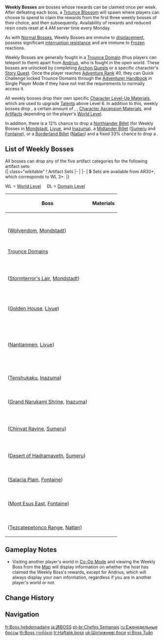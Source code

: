{{See also|Enemies of Note}}
{{Terminology Infobox
|type         = Enemy Types
}}
<section begin=WeeklyBossDesc />'''Weekly Bosses''' are bosses whose rewards can be claimed once per week. After defeating each boss, a [[Trounce Blossom]] will spawn where players can choose to spend {{Item|Original Resin|30|x=30}} to claim the rewards from the first three weekly bosses of their choice, and then {{Item|Original Resin|30|x=60}} subsequently. Availability of rewards and reduced resin costs reset at 4 AM server time every Monday.

As with [[Normal Boss]]es, Weekly Bosses are immune to [[displacement]], possess significant [[interruption resistance]] and are immune to [[Frozen]] reactions.

Weekly Bosses are generally fought in a [[Trounce Domain]] (thus players can teleport to them) apart from [[Andrius (Weekly Boss)|Andrius]], who is fought in the open world. These bosses are unlocked by completing [[Archon Quest]]s or a specific character's [[Story Quest]]. Once the player reaches [[Adventure Rank]] 40, they can Quick Challenge locked Trounce Domains through the [[Adventurer Handbook]] in Single Player Mode if they have not met the requirements to normally access it.

All weekly bosses drop their own specific [[Character Level-Up Material]]s, which are used to upgrade [[Talent]]s above Level 6. In addition to this, weekly bosses drop {{Item|Adventure EXP|30|x=300}}, a certain amount of {{Item|Mora|30}}, {{Item|Companionship EXP|30}}, [[Character Ascension Material]]s, and [[Artifact]]s depending on the player's [[World Level]].

In addition, there is a 12% chance to drop a [[Northlander Billet]] (for Weekly Bosses in [[Mondstadt]], [[Liyue]], and [[Inazuma]]), a [[Midlander Billet]] ([[Sumeru]] and [[Fontaine]]), or a [[Borderland Billet]] ([[Natlan]]) and a fixed 33% chance to drop a {{Item|Dream Solvent|30|text=Dream Solvent}}.<section end="WeeklyBossDesc" />

==List of Weekly Bosses==
All bosses can drop any of the five artifact categories for the following artifact sets:<br>
{| class="wikitable"
! Artifact Sets
|-
| {{Artifact Set|Berserker|3-4}}{{Artifact Set|Instructor|3-4}}{{Artifact Set|The Exile|3-4}}{{Artifact Set|Gladiator's Finale}}{{Artifact Set|Wanderer's Troupe}}
|-
| '''5{{star}}''' Sets are available from AR30+, which corresponds to WL 3+.
|}

WL = [[World Level]] &nbsp; &nbsp; DL = [[Domain|Domain Level]]

{| class="wikitable tdc1"
! Boss !! Materials
|-
| {{Card|Andrius|link=Andrius (Weekly Boss)|caption=Andrius|type=Enemy}}<br>([[Wolvendom]], [[Mondstadt]])
| {{Card|Tail of Boreas|WL 5+|stars=1}}{{Card|Ring of Boreas|WL 5+|stars=1}}{{Card|Spirit Locket of Boreas|WL 5+|stars=1}}<br><!--
-->{{Card|Shivada Jade Sliver|WL 1+|stars=1}}{{Card|Shivada Jade Fragment|WL 2+|stars=1}}{{Card|Shivada Jade Chunk|WL 4+|stars=1}}{{Card|Shivada Jade Gemstone|WL 6+|stars=1}}<br><!--
-->{{Card|Prithiva Topaz Sliver|WL 1+|stars=1}}{{Card|Prithiva Topaz Fragment|WL 2+|stars=1}}{{Card|Prithiva Topaz Chunk|WL 4+|stars=1}}{{Card|Prithiva Topaz Gemstone|WL 6+|stars=1}}<br><!--
-->{{Card|Agnidus Agate Sliver|WL 1+|stars=1}}{{Card|Agnidus Agate Fragment|WL 2+|stars=1}}{{Card|Agnidus Agate Chunk|WL 4+|stars=1}}{{Card|Agnidus Agate Gemstone|WL 6+|stars=1}}
|-
! colspan=2 | [[Trounce Domain]]s
|-
| {{Card|Stormterror Dvalin|caption=Stormterror Dvalin|type=Enemy}}<br>([[Stormterror's Lair]], [[Mondstadt]])
| {{Card|Dvalin's Plume|DL IV+|stars=1}}{{Card|Dvalin's Claw|DL IV+|stars=1}}{{Card|Dvalin's Sigh|DL IV+|stars=1}}<br><!--
-->{{Card|Vayuda Turquoise Sliver|DL I+|stars=1}}{{Card|Vayuda Turquoise Fragment|DL I+|stars=1}}{{Card|Vayuda Turquoise Chunk|DL III+|stars=1}}{{Card|Vayuda Turquoise Gemstone|DL V+|stars=1}}<br><!--
-->{{Card|Vajrada Amethyst Sliver|DL I+|stars=1}}{{Card|Vajrada Amethyst Fragment|DL I+|stars=1}}{{Card|Vajrada Amethyst Chunk|DL III+|stars=1}}{{Card|Vajrada Amethyst Gemstone|DL V+|stars=1}}<br><!--
-->{{Card|Varunada Lazurite Sliver|DL I+|stars=1}}{{Card|Varunada Lazurite Fragment|DL I+|stars=1}}{{Card|Varunada Lazurite Chunk|DL III+|stars=1}}{{Card|Varunada Lazurite Gemstone|DL V+|stars=1}}
|-
| {{Card|Childe|caption=Childe|type=Enemy}}<br>([[Golden House]], [[Liyue]])
| {{Card|Tusk of Monoceros Caeli|DL II+|stars=1}}{{Card|Shard of a Foul Legacy|DL II+|stars=1}}{{Card|Shadow of the Warrior|DL II+|stars=1}}<br><!--
-->{{Card|Varunada Lazurite Sliver|DL I+|stars=1}}{{Card|Varunada Lazurite Fragment|DL I+|stars=1}}{{Card|Varunada Lazurite Chunk|DL I+|stars=1}}{{Card|Varunada Lazurite Gemstone|DL III+|stars=1}}<br><!--
-->{{Card|Vajrada Amethyst Sliver|DL I+|stars=1}}{{Card|Vajrada Amethyst Fragment|DL I+|stars=1}}{{Card|Vajrada Amethyst Chunk|DL I+|stars=1}}{{Card|Vajrada Amethyst Gemstone|DL III+|stars=1}}<br><!--
-->{{Card|Shivada Jade Sliver|DL I+|stars=1}}{{Card|Shivada Jade Fragment|DL I+|stars=1}}{{Card|Shivada Jade Chunk|DL I+|stars=1}}{{Card|Shivada Jade Gemstone|DL III+|stars=1}}
|-
| {{Card|Azhdaha|link=Azhdaha (Weekly Boss)|caption=Azhdaha|type=Enemy}}<br>([[Nantianmen]], [[Liyue]])
| {{Card|Dragon Lord's Crown|DL II+|stars=1}}{{Card|Bloodjade Branch|DL II+|stars=1}}{{Card|Gilded Scale|DL II+|stars=1}}<br><!--
-->{{Card|Prithiva Topaz Sliver|DL I+|stars=1}}{{Card|Prithiva Topaz Fragment|DL I+|stars=1}}{{Card|Prithiva Topaz Chunk|DL I+|stars=1}}{{Card|Prithiva Topaz Gemstone|DL III+|stars=1}}<br><!--
-->{{Card|Varunada Lazurite Sliver|DL I+|stars=1}}{{Card|Varunada Lazurite Fragment|DL I+|stars=1}}{{Card|Varunada Lazurite Chunk|DL I+|stars=1}}{{Card|Varunada Lazurite Gemstone|DL III+|stars=1}}<br><!--
-->{{Card|Vajrada Amethyst Sliver|DL I+|stars=1}}{{Card|Vajrada Amethyst Fragment|DL I+|stars=1}}{{Card|Vajrada Amethyst Chunk|DL I+|stars=1}}{{Card|Vajrada Amethyst Gemstone|DL III+|stars=1}}<br><!--
-->{{Card|Agnidus Agate Sliver|DL I+|stars=1}}{{Card|Agnidus Agate Fragment|DL I+|stars=1}}{{Card|Agnidus Agate Chunk|DL I+|stars=1}}{{Card|Agnidus Agate Gemstone|DL III+|stars=1}}<br><!--
-->{{Card|Shivada Jade Sliver|DL I+|stars=1}}{{Card|Shivada Jade Fragment|DL I+|stars=1}}{{Card|Shivada Jade Chunk|DL I+|stars=1}}{{Card|Shivada Jade Gemstone|DL III+|stars=1}}
|-
| {{Card|La Signora|caption=La Signora|type=Enemy}}<br>([[Tenshukaku]], [[Inazuma]])
| {{Card|Molten Moment|DL II+|stars=1}}{{Card|Hellfire Butterfly|DL II+|stars=1}}{{Card|Ashen Heart|DL II+|stars=1}}<br><!--
-->{{Card|Shivada Jade Sliver|DL I+|stars=1}}{{Card|Shivada Jade Fragment|DL I+|stars=1}}{{Card|Shivada Jade Chunk|DL I+|stars=1}}{{Card|Shivada Jade Gemstone|DL III+|stars=1}}<br><!--
-->{{Card|Agnidus Agate Sliver|DL I+|stars=1}}{{Card|Agnidus Agate Fragment|DL I+|stars=1}}{{Card|Agnidus Agate Chunk|DL I+|stars=1}}{{Card|Agnidus Agate Gemstone|DL III+|stars=1}}
|-
| {{Card|Magatsu Mitake Narukami no Mikoto|caption=Magatsu Mitake Narukami no Mikoto|type=Enemy}}<br>([[Grand Narukami Shrine (Subarea)|Grand Narukami Shrine]], [[Inazuma]])
|{{Card|Mudra of the Malefic General|DL II+|stars=1}}{{Card|Tears of the Calamitous God|DL II+|stars=1}}{{Card|The Meaning of Aeons|DL II+|stars=1}}<br><!--
-->{{Card|Vajrada Amethyst Sliver|DL I+|stars=1}}{{Card|Vajrada Amethyst Fragment|DL I+|stars=1}}{{Card|Vajrada Amethyst Chunk|DL I+|stars=1}}{{Card|Vajrada Amethyst Gemstone|DL III+|stars=1}}
|-
| {{Card|Everlasting Lord of Arcane Wisdom|caption=Everlasting Lord of Arcane Wisdom|type=Enemy}}<br>([[Chinvat Ravine]], [[Sumeru]])
|{{Card|Puppet Strings|DL II+|stars=1}}{{Card|Mirror of Mushin|DL II+|stars=1}}{{Card|Daka's Bell|DL II+|stars=1}}<br><!--
-->{{Card|Vajrada Amethyst Sliver|DL I+|stars=1}}{{Card|Vajrada Amethyst Fragment|DL I+|stars=1}}{{Card|Vajrada Amethyst Chunk|DL I+|stars=1}}{{Card|Vajrada Amethyst Gemstone|DL III+|stars=1}}<br><!--
-->{{Card|Vayuda Turquoise Sliver|DL I+|stars=1}}{{Card|Vayuda Turquoise Fragment|DL I+|stars=1}}{{Card|Vayuda Turquoise Chunk|DL III+|stars=1}}{{Card|Vayuda Turquoise Gemstone|DL V+|stars=1}}<br><!--
-->{{Card|Varunada Lazurite Sliver|DL I+|stars=1}}{{Card|Varunada Lazurite Fragment|DL I+|stars=1}}{{Card|Varunada Lazurite Chunk|DL III+|stars=1}}{{Card|Varunada Lazurite Gemstone|DL V+|stars=1}}
|-
| {{Card|Guardian of Apep's Oasis|caption=Guardian of Apep's Oasis|type=Enemy}}<br>([[Desert of Hadramaveth]], [[Sumeru]])
| {{Card|Worldspan Fern|DL II+|stars=1}}{{Card|Primordial Greenbloom|DL II+|stars=1}}{{Card|Everamber|DL II+|stars=1}}<br><!--
-->{{Card|Nagadus Emerald Sliver|DL I+|stars=1}}{{Card|Nagadus Emerald Fragment|DL I+|stars=1}}{{Card|Nagadus Emerald Chunk|DL I+|stars=1}}{{Card|Nagadus Emerald Gemstone|DL III+|stars=1}}
|-
| {{Card|All-Devouring Narwhal|caption=All-Devouring Narwhal|type=Enemy}}<br>([[Salacia Plain]], [[Fontaine]])
| {{Card|Lightless Silk String|DL II+|stars=1}}{{Card|Lightless Eye of the Maelstrom|DL II+|stars=1}}{{Card|Lightless Mass|DL II+|stars=1}}<br><!--
-->{{Card|Varunada Lazurite Sliver|DL I+|stars=1}}{{Card|Varunada Lazurite Fragment|DL I+|stars=1}}{{Card|Varunada Lazurite Chunk|DL I+|stars=1}}{{Card|Varunada Lazurite Gemstone|DL III+|stars=1}}
|-
| {{Card|The Knave|caption=The Knave|type=Enemy}}<br>([[Mont Esus East]], [[Fontaine]])
| {{Card|Fading Candle|DL II+|stars=1}}{{Card|Silken Feather|DL II+|stars=1}}{{Card|Denial and Judgment|DL II+|stars=1}}<br><!--
-->{{Card|Agnidus Agate Sliver|DL I+|stars=1}}{{Card|Agnidus Agate Fragment|DL I+|stars=1}}{{Card|Agnidus Agate Chunk|DL I+|stars=1}}{{Card|Agnidus Agate Gemstone|DL III+|stars=1}}
|-
| {{Card|Lord of Eroded Primal Fire|caption=Lord of Eroded Primal Fire|type=Enemy}}<br>([[Tezcatepetonco Range]], [[Natlan]])
| {{Card|Eroded Horn|DL II+|stars=1}}{{Card|Eroded Sunfire|DL II+|stars=1}}{{Card|Eroded Scale-Feather|DL II+|stars=1}}<br><!--
-->{{Card|Agnidus Agate Sliver|DL I+|stars=1}}{{Card|Agnidus Agate Fragment|DL I+|stars=1}}{{Card|Agnidus Agate Chunk|DL I+|stars=1}}{{Card|Agnidus Agate Gemstone|DL III+|stars=1}}
|}

==Gameplay Notes==
* Visiting another player's world in [[Co-Op Mode]] and viewing the Weekly Boss from the [[Map]] will display information on whether the host has claimed the Weekly Boss's rewards, except for Andrius, which will always display your own information, regardless if you are in another player's world or not.

==Change History==
{{Change History|1.0}}

==Navigation==
{{Enemy Navbox|bosses}}

[[Category:Weekly Bosses| ]]

[[fr:Boss hebdomadaire]]
[[ja:週BOSS]]
[[pt-br:Chefes Semanais]]
[[ru:Еженедельные боссы]]
[[th:Boss รายสัปดาห์]]
[[tr:Haftalık boss]]
[[uk:Щотижневі боси]]
[[vi:Boss Tuần]]